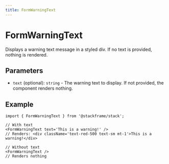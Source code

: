 ```yaml
---
title: FormWarningText
---
```


# FormWarningText

Displays a warning text message in a styled div. If no text is provided, nothing is rendered.

## Parameters

- `text` (optional): `string` - The warning text to display. If not provided, the component renders nothing.

## Example

```tsx
import { FormWarningText } from '@stackframe/stack';

// With text
<FormWarningText text='This is a warning!' />
// Renders: <div className='text-red-500 text-sm mt-1'>This is a warning!</div>

// Without text
<FormWarningText />
// Renders nothing
```